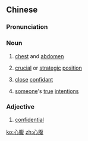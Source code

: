 ==Chinese==
{{zh-forms}}

===Pronunciation===
{{zh-pron
|m=xīnfù
|c=sam1 fuk1
|mn=qz,tw,xm,zz:sim-pak/qz,xm,zz:sim-hok
|cat=n,a
}}

===Noun===
{{zh-noun}}

# {{lb|zh|literary}} [[chest]] and [[abdomen]]
# {{lb|zh|literary}} [[crucial]] or [[strategic]] [[position]]
# {{lb|zh|literary}} [[close]] [[confidant]]
# {{lb|zh|literary}} [[someone]]'s [[true]] [[intention]]s

===Adjective===
{{zh-adj}}

# [[confidential]]

[[ko:心腹]]
[[zh:心腹]]